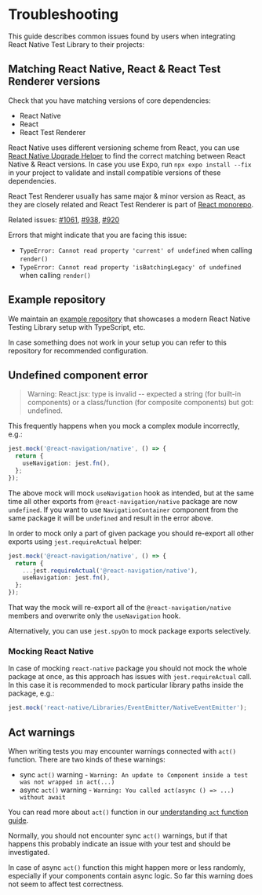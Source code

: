 # Troubleshooting

This guide describes common issues found by users when integrating React Native Test Library to their projects:

## Matching React Native, React & React Test Renderer versions

Check that you have matching versions of core dependencies:

- React Native
- React
- React Test Renderer

React Native uses different versioning scheme from React, you can use [React Native Upgrade Helper](https://react-native-community.github.io/upgrade-helper/) to find the correct matching between React Native & React versions. In case you use Expo, run `npx expo install --fix` in your project to validate and install compatible versions of these dependencies.

React Test Renderer usually has same major & minor version as React, as they are closely related and React Test Renderer is part of [React monorepo](https://github.com/facebook/react).

Related issues: [#1061](https://github.com/callstack/react-native-testing-library/issues/1061), [#938](https://github.com/callstack/react-native-testing-library/issues/938), [#920](https://github.com/callstack/react-native-testing-library/issues/920)

Errors that might indicate that you are facing this issue:

- `TypeError: Cannot read property 'current' of undefined` when calling `render()`
- `TypeError: Cannot read property 'isBatchingLegacy' of undefined` when calling `render()`

## Example repository

We maintain an [example repository](https://github.com/callstack/react-native-testing-library/tree/main/examples/basic) that showcases a modern React Native Testing Library setup with TypeScript, etc.

In case something does not work in your setup you can refer to this repository for recommended configuration.

## Undefined component error

> Warning: React.jsx: type is invalid -- expected a string (for built-in components) or a class/function (for composite components) but got: undefined.

This frequently happens when you mock a complex module incorrectly, e.g.:

```ts
jest.mock('@react-navigation/native', () => {
  return {
    useNavigation: jest.fn(),
  };
});
```

The above mock will mock `useNavigation` hook as intended, but at the same time all other exports from `@react-navigation/native` package are now `undefined`. If you want to use `NavigationContainer` component from the same package it will be `undefined` and result in the error above.

In order to mock only a part of given package you should re-export all other exports using `jest.requireActual` helper:

```ts
jest.mock('@react-navigation/native', () => {
  return {
    ...jest.requireActual('@react-navigation/native'),
    useNavigation: jest.fn(),
  };
});
```

That way the mock will re-export all of the `@react-navigation/native` members and overwrite only the `useNavigation` hook.

Alternatively, you can use `jest.spyOn` to mock package exports selectively.

### Mocking React Native

In case of mocking `react-native` package you should not mock the whole package at once, as this approach has issues with `jest.requireActual` call. In this case it is recommended to mock particular library paths inside the package, e.g.:

```ts title=jest-setup.ts
jest.mock('react-native/Libraries/EventEmitter/NativeEventEmitter');
```

## Act warnings

When writing tests you may encounter warnings connected with `act()` function. There are two kinds of these warnings:

- sync `act()` warning - `Warning: An update to Component inside a test was not wrapped in act(...)`
- async `act()` warning - `Warning: You called act(async () => ...) without await`

You can read more about `act()` function in our [understanding `act` function guide](https://callstack.github.io/react-native-testing-library/docs/understanding-act).

Normally, you should not encounter sync `act()` warnings, but if that happens this probably indicate an issue with your test and should be investigated.

In case of async `act()` function this might happen more or less randomly, especially if your components contain async logic. So far this warning does not seem to affect test correctness.
